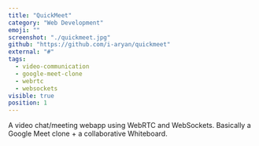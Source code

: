 ```yaml
---
title: "QuickMeet"
category: "Web Development"
emoji: ""
screenshot: "./quickmeet.jpg"
github: "https://github.com/i-aryan/quickmeet"
external: "#"
tags:
  - video-communication
  - google-meet-clone
  - webrtc
  - websockets
visible: true
position: 1
---
```


A video chat/meeting webapp using WebRTC and WebSockets. Basically a Google Meet clone + a collaborative Whiteboard.

